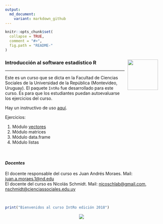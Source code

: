 ```yaml
---
output:
  md_document:
    variant: markdown_github
---
```


<!-- README.md is generated from README.Rmd. Please edit that file -->

```r
knitr::opts_chunk$set(
  collapse = TRUE,
  comment = "#>",
  fig.path = "README-"
)
```

### Introducción al software estadístico R <img src="logo.png" style="margin-left:10px;margin-bottom:5px;" width="100" align="right"></a>

--------

Este es un curso que se dicta en la Facultad de Ciencias Sociales de la
Universidad de la República (Montevideo, Uruguay). El paquete `IntRo` fue desarrollado para este curso. Es para que los estudiantes puedan autoevaluarse los ejercicios del curso. 

Hay un instructivo de uso [aquí](https://github.com/Nicolas-Schmidt/IntRo/blob/master/Ejercicios/Instructivo_IntRo.pdf).


Ejercicios:

1. Módulo [vectores](https://github.com/Nicolas-Schmidt/IntRo/blob/master/Ejercicios/Ejercicios_Modulo_vectores.pdf)
2. Módulo matrices
3. Módulo data.frame
4. Módulo listas

 <br />
 

#### *_Docentes_*
El docente responsable del curso es Juan Andrés Moraes. Mail: <juan.a.moraes.1@nd.edu>  
El docente del curso es Nicolás Schmidt. Mail: <nicoschlab@gmail.com>,
<nschmidt@cienciassociales.edu.uy>


<br />
```r
print("Bienvenidos al curso IntRo edición 2018")
```





<center><img src="https://raw.githubusercontent.com/Nicolas-Schmidt/IntRo/master/animation.gif"></a></center>



